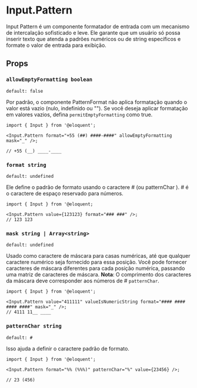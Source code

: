 
<Meta of={Pattern} />

<Canvas of={Pattern.WithPattern}/>

<Controls/>

# Input.Pattern

Input Pattern é um componente formatador de entrada com um mecanismo de intercalação sofisticado e leve. Ele garante que um usuário só possa inserir texto que atenda a padrões numéricos ou de string específicos e formate o valor de entrada para exibição.

## Props

### `allowEmptyFormatting boolean`

`default: false`

Por padrão, o componente PatternFormat não aplica formatação quando o valor está vazio (nulo, indefinido ou ""). Se você deseja aplicar formatação em valores vazios, defina `permitEmptyFormatting` como true.

```tsx
import { Input } from '@eloquent';

<Input.Pattern format="+55 (##) ####-####" allowEmptyFormatting mask="_" />;

// +55 (__) ____-____
```

### `format string`

`default: undefined`

Ele define o padrão de formato usando o caractere # (ou patternChar ). # é o caractere de espaço reservado para números.

```tsx
import { Input } from '@eloquent;

<Input.Pattern value={123123} format="### ###" />;
// 123 123
```

### `mask string | Array<string>`

`default: undefined`

Usado como caractere de máscara para casas numéricas, até que qualquer caractere numérico seja fornecido para essa posição. Você pode fornecer caracteres de máscara diferentes para cada posição numérica, passando uma matriz de caracteres de máscara.
**Nota**: O comprimento dos caracteres da máscara deve corresponder aos números de # `patternChar`.

```tsx
import { Input } from '@eloquent';

<Input.Pattern value="411111" valueIsNumericString format="#### #### #### ####" mask="_" />;
// 4111 11__ ____
```

### `patternChar string`

`default: #`

Isso ajuda a definir o caractere padrão de formato.

```tsx
import { Input } from '@eloquent';

<Input.Pattern format="%% (%%%)" patternChar="%" value={23456} />;

// 23 (456)
```
